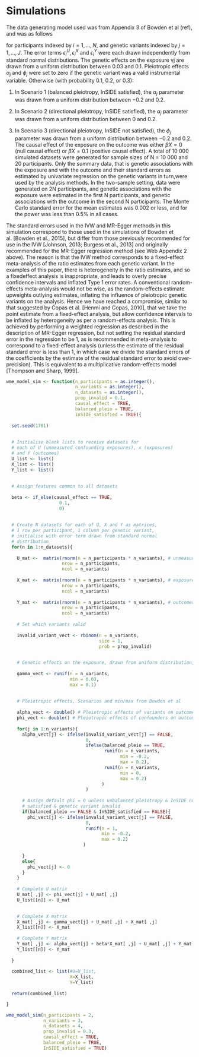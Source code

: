 # Simulations

The data generating model used was from Appendix 3 of Bowden et al (ref), and was as follows


\begin{equation} 
  U_i = \sum^J_{j=1} \phi_jG_{ij} + \epsilon_i^U  
  (\#eq:label) 
\end{equation}


\begin{equation} 
  X_i = \sum^J_{j=1} \gamma_jG_{ij} + U_i + \epsilon_i^X
\end{equation}

\begin{equation} 
  Y_i = \sum^J_{j=1} \alpha_jG_{ij} + \beta X_i + U_i + \epsilon_i^Y
\end{equation}

for participants indexed by $i = 1, . . . , N$, and genetic variants indexed by $j = 1, . . . , J$.
The error terms $\epsilon_i^U , \epsilon_i^X$ and $\epsilon_i^Y$ were each drawn independently from standard normal distributions. The genetic effects on the exposure γj are drawn from a uniform distribution between 0.03 and 0.1. Pleiotropic effects $\alpha_j$ and $\phi_j$ were set to zero if the
genetic variant was a valid instrumental variable. Otherwise (with probability 0.1, 0.2, or 0.3):

1. In Scenario 1 (balanced pleiotropy, InSIDE satisfied), the $\alpha_j$ parameter was drawn from a uniform distribution between −0.2 and 0.2.

2. In Scenario 2 (directional pleiotropy, InSIDE satisfied), the $\alpha_j$ parameter was drawn from a uniform distribution between 0 and 0.2.

3. In Scenario 3 (directional pleiotropy, InSIDE not satisfied), the $\phi_j$ parameter was drawn from a uniform distribution between −0.2 and 0.2.
The causal effect of the exposure on the outcome was either $\beta X = 0$ (null causal effect) or $\beta X = 0.1$ (positive causal effect). A total of 10 000 simulated datasets were generated for sample sizes of N = 10 000 and 20 participants. Only the summary
data, that is genetic associations with the exposure and with the outcome and their standard errors as estimated by univariate regression on the genetic variants in turn,were used by the analysis methods. In the two-sample setting, data were generated on 2N participants, and genetic associations with the exposure were estimated in the first N participants, and genetic associations with the outcome in the second N participants. The Monte Carlo standard error for the mean estimates was 0.002 or less, and for the power was less than 0.5% in all cases.


The standard errors used in the IVW and MR-Egger methods in this simulation correspond to those used in the simulations of Bowden et al. [Bowden et al., 2015],
but differ from those previously recommended for use in the IVW [Johnson, 2013; Burgess et al., 2013] and originally recommended for the MR-Egger regression method
(see Web Appendix 2 above). The reason is that the IVW method corresponds to a fixed-effect meta-analysis of the ratio estimates from each genetic variant. In the examples of this paper, there is heterogeneity in the ratio estimates, and so a fixedeffect analysis is inappropriate, and leads to overly precise confidence intervals and
inflated Type 1 error rates. A conventional random-effects meta-analysis would not be wise, as the random-effects estimate upweights outlying estimates, inflating the
influence of pleiotropic genetic variants on the analysis. Hence we have reached a compromise, similar to that suggested by Copas et al. [Henmi and Copas, 2010], that
we take the point estimate from a fixed-effect analysis, but allow confidence intervals to be inflated by heterogeneity as per a random-effects analysis. This is achieved by performing a weighted regression as described in the description of MR-Egger regression, but not setting the residual standard error in the regression to be 1, as
is recommended in meta-analysis to correspond to a fixed-effect analysis (unless the estimate of the residual standard error is less than 1, in which case we divide the
standard errors of the coefficients by the estimate of the residual standard error to avoid over-precision). This is equivalent to a multiplicative random-effects model
[Thompson and Sharp, 1999].



```{r wme-model}


wme_model_sim <- function(n_participants = as.integer(), 
                          n_variants = as.integer(),
                          n_datasets = as.integer(),
                          prop_invalid = 0.1,
                          causal_effect = TRUE,
                          balanced_pleio = TRUE,
                          InSIDE_satisfied = TRUE){
  
  set.seed(1701)
  
  
  # Initialise blank lists to receive datasets for
  # each of U (unmeasured confounding exposures), x (exposures)
  # and Y (outcomes)
  U_list <- list()
  X_list <- list()
  Y_list <- list()
  
  
  # Assign features common to all datasets
  
  beta <- if_else(causal_effect == TRUE,
                    0.1,
                    0)
  
  
  # Create N datasets for each of U, X and Y as matrices,
  # 1 row per participant, 1 column per genetic variant,
  # initialise with error term drawn from standard normal 
  # distribution
  for(n in 1:n_datasets){
    
    U_mat <-  matrix(rnorm(n = n_participants * n_variants), # unmeasured confounders
                     nrow = n_participants,
                     ncol = n_variants) 
    
    X_mat <-  matrix(rnorm(n = n_participants * n_variants), # exposures
                     nrow = n_participants,
                     ncol = n_variants) 
    
    Y_mat <-  matrix(rnorm(n = n_participants * n_variants), # outcomes
                     nrow = n_participants,
                     ncol = n_variants) 
  
    # Set which variants valid
    
    invalid_variant_vect <- rbinom(n = n_variants,
                                   size = 1, 
                                   prob = prop_invalid)
  

    # Genetic effects on the exposure, drawn from uniform distribution, min/max as per Bowden et al
    
    gamma_vect <- runif(n = n_variants,
                        min = 0.03,
                        max = 0.1)
  
    
    # Pleiotropic effects, Scenarios and min/max from Bowden et al
    
    alpha_vect <- double() # Pleiotropic effects of variants on outcome
    phi_vect <- double() # Pleiotropic effects of confounders on outcome
    
    for(j in 1:n_variants){
      alpha_vect[j] <- ifelse(invalid_variant_vect[j] == FALSE,
                              0,
                              ifelse(balanced_pleio == TRUE,
                                     runif(n = n_variants,
                                           min = -0.2,
                                           max = 0.2),
                                     runif(n = n_variants,
                                           min = 0,
                                           max = 0.2)
                                    )
                              )
      
      # Assign default phi = 0 unless unbalanced pleiotropy & InSIDE not
      # satisfied & genetic variant invalid
      if(balanced_pleio == FALSE & InSIDE_satisfied == FALSE){
        phi_vect[j] <- ifelse(invalid_variant_vect[j] == FALSE,
                              0,
                              runif(n = 1,
                                    min = -0.2,
                                    max = 0.2)
                             )
        
      }
      else{
        phi_vect[j] <- 0
      }
    }
    
    # Complete U matrix
    U_mat[ ,j] <- phi_vect[j] + U_mat[ ,j]
    U_list[[n]] <- U_mat

    
    # Complete X matrix
    X_mat[ ,j] <- gamma_vect[j] + U_mat[ ,j] + X_mat[ ,j]
    X_list[[n]] <- X_mat
    
    # Complete Y matrix
    Y_mat[ ,j] <- alpha_vect[j] + beta*X_mat[ ,j] + U_mat[ ,j] + Y_mat[ ,j]
    Y_list[[n]] <- Y_mat
    
  }
  
  combined_list <- list(#U=U_list, 
                        X=X_list, 
                        Y=Y_list)
  
  return(combined_list)

}

wme_model_sim(n_participants = 2,
              n_variants = 3,
              n_datasets = 4,
              prop_invalid = 0.3,
              causal_effect = TRUE,
              balanced_pleio = TRUE,
              InSIDE_satisfied = TRUE)


```

